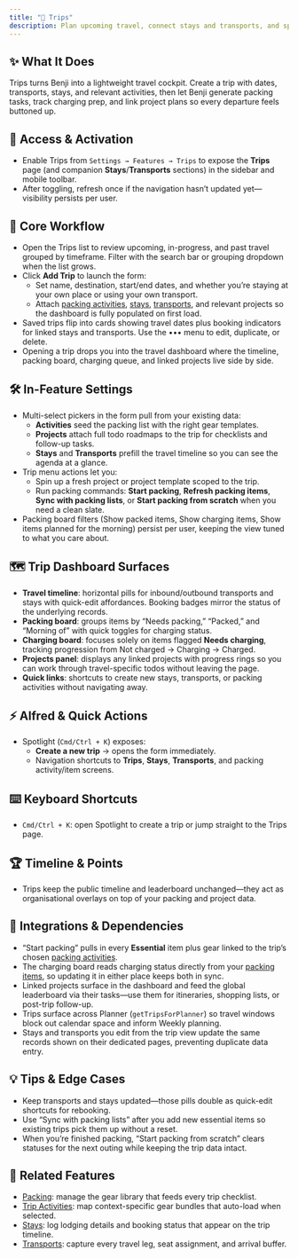 ```yaml
---
title: "🧳 Trips"
description: Plan upcoming travel, connect stays and transports, and spin up packing checklists in a single view
---
```


## ✨ What It Does

Trips turns Benji into a lightweight travel cockpit. Create a trip with dates, transports, stays, and relevant activities, then let Benji generate packing tasks, track charging prep, and link project plans so every departure feels buttoned up.

## 🚪 Access & Activation

- Enable Trips from `Settings → Features → Trips` to expose the **Trips** page (and companion **Stays**/**Transports** sections) in the sidebar and mobile toolbar.
- After toggling, refresh once if the navigation hasn’t updated yet—visibility persists per user.

## 🧭 Core Workflow

- Open the Trips list to review upcoming, in-progress, and past travel grouped by timeframe. Filter with the search bar or grouping dropdown when the list grows.
- Click **Add Trip** to launch the form:
  - Set name, destination, start/end dates, and whether you’re staying at your own place or using your own transport.
  - Attach [packing activities](../packing/activities), [stays](../packing/stays), [transports](../packing/transports), and relevant projects so the dashboard is fully populated on first load.
- Saved trips flip into cards showing travel dates plus booking indicators for linked stays and transports. Use the ••• menu to edit, duplicate, or delete.
- Opening a trip drops you into the travel dashboard where the timeline, packing board, charging queue, and linked projects live side by side.

## 🛠️ In-Feature Settings

- Multi-select pickers in the form pull from your existing data:
  - **Activities** seed the packing list with the right gear templates.
  - **Projects** attach full todo roadmaps to the trip for checklists and follow-up tasks.
  - **Stays** and **Transports** prefill the travel timeline so you can see the agenda at a glance.
- Trip menu actions let you:
  - Spin up a fresh project or project template scoped to the trip.
  - Run packing commands: **Start packing**, **Refresh packing items**, **Sync with packing lists**, or **Start packing from scratch** when you need a clean slate.
- Packing board filters (Show packed items, Show charging items, Show items planned for the morning) persist per user, keeping the view tuned to what you care about.

## 🗺️ Trip Dashboard Surfaces

- **Travel timeline**: horizontal pills for inbound/outbound transports and stays with quick-edit affordances. Booking badges mirror the status of the underlying records.
- **Packing board**: groups items by “Needs packing,” “Packed,” and “Morning of” with quick toggles for charging status.
- **Charging board**: focuses solely on items flagged **Needs charging**, tracking progression from Not charged → Charging → Charged.
- **Projects panel**: displays any linked projects with progress rings so you can work through travel-specific todos without leaving the page.
- **Quick links**: shortcuts to create new stays, transports, or packing activities without navigating away.

## ⚡ Alfred & Quick Actions

- Spotlight (`Cmd/Ctrl + K`) exposes:
  - **Create a new trip** → opens the form immediately.
  - Navigation shortcuts to **Trips**, **Stays**, **Transports**, and packing activity/item screens.

## ⌨️ Keyboard Shortcuts

- `Cmd/Ctrl + K`: open Spotlight to create a trip or jump straight to the Trips page.

## 🏆 Timeline & Points

- Trips keep the public timeline and leaderboard unchanged—they act as organisational overlays on top of your packing and project data.

## 🔗 Integrations & Dependencies

- “Start packing” pulls in every **Essential** item plus gear linked to the trip’s chosen [packing activities](../packing/activities).
- The charging board reads charging status directly from your [packing items](../packing), so updating it in either place keeps both in sync.
- Linked projects surface in the dashboard and feed the global leaderboard via their tasks—use them for itineraries, shopping lists, or post-trip follow-up.
- Trips surface across Planner (`getTripsForPlanner`) so travel windows block out calendar space and inform Weekly planning.
- Stays and transports you edit from the trip view update the same records shown on their dedicated pages, preventing duplicate data entry.

## 💡 Tips & Edge Cases

- Keep transports and stays updated—those pills double as quick-edit shortcuts for rebooking.
- Use “Sync with packing lists” after you add new essential items so existing trips pick them up without a reset.
- When you’re finished packing, “Start packing from scratch” clears statuses for the next outing while keeping the trip data intact.

## 🤝 Related Features

- [Packing](../packing): manage the gear library that feeds every trip checklist.
- [Trip Activities](../packing/activities): map context-specific gear bundles that auto-load when selected.
- [Stays](../packing/stays): log lodging details and booking status that appear on the trip timeline.
- [Transports](../packing/transports): capture every travel leg, seat assignment, and arrival buffer.
